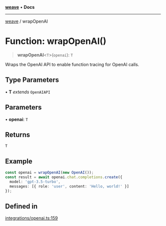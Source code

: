 [**weave**](/reference/typescript-sdk/weave/index) • **Docs**

***

[weave](/reference/typescript-sdk/weave/index) / wrapOpenAI

# Function: wrapOpenAI()

> **wrapOpenAI**\<`T`\>(`openai`): `T`

Wraps the OpenAI API to enable function tracing for OpenAI calls.

## Type Parameters

• **T** *extends* `OpenAIAPI`

## Parameters

• **openai**: `T`

## Returns

`T`

## Example

```ts
const openai = wrapOpenAI(new OpenAI());
const result = await openai.chat.completions.create({
  model: 'gpt-3.5-turbo',
  messages: [{ role: 'user', content: 'Hello, world!' }]
});
```

## Defined in

[integrations/openai.ts:159](https://github.com/wandb/weave/blob/e2313369cb35bc1b6f97c70539926dd951ead21e/sdks/node/src/integrations/openai.ts#L159)